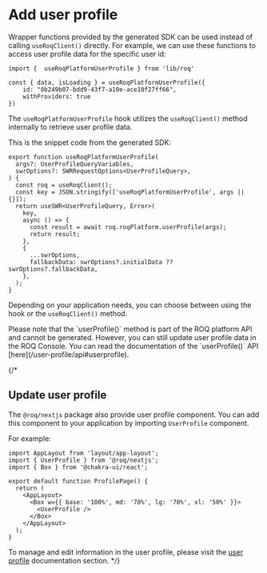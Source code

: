 
# Add user profile

Wrapper functions provided by the generated SDK can be used instead of calling `useRoqClient()` directly. For example, we can use these functions to access user profile data for the specific user id:

```tsx
import {  useRoqPlatformUserProfile } from 'lib/roq'

const { data, isLoading } = useRoqPlatformUserProfile({
	id: "8b249b07-bdd9-43f7-a10e-ace10f27ff66",
	withProviders: true
})
```
The `useRoqPlatformUserProfile` hook utilizes the `useRoqClient()` method internally to retrieve user profile data. 

This is the snippet code from the generated SDK:

```tsx filename="lib/roq/roq-hooks.ts" {10}
export function useRoqPlatformUserProfile(
  args?: UserProfileQueryVariables,
  swrOptions?: SWRRequestOptions<UserProfileQuery>,
) {
  const roq = useRoqClient();
  const key = JSON.stringify(['useRoqPlatformUserProfile', args || {}]);
  return useSWR<UserProfileQuery, Error>(
    key,
    async () => {
      const result = await roq.roqPlatform.userProfile(args);
      return result;
    },
    {
      ...swrOptions,
      fallbackData: swrOptions?.initialData ?? swrOptions?.fallbackData,
    },
  );
}
```

Depending on your application needs, you can choose between using the hook or the `useRoqClient()` method.

<Callout type="info">
Please note that the `userProfile()` method is part of the ROQ platform API and cannot be generated. However, you can still update user profile data in the ROQ Console. You can read the documentation of the `userProfile()` API [here](/user-profile/api#userprofile).
</Callout>


{/*

## Update user profile


The `@roq/nextjs` package also provide user profile component. You can add this component to your application by importing `UserProfile` component.

For example:

```tsx
import AppLayout from 'layout/app-layout';
import { UserProfile } from '@roq/nextjs';
import { Box } from '@chakra-ui/react';

export default function ProfilePage() {
  return (
    <AppLayout>
      <Box w={{ base: '100%', md: '70%', lg: '70%', xl: '50%' }}>
        <UserProfile />
      </Box>
    </AppLayout>
  );
}
```

To manage and edit information in the user profile, please visit the [user profile](/user-profile) documentation section.
*/}
